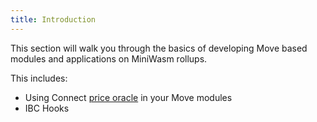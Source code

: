 ```yaml
---
title: Introduction
---
```



This section will walk you through the basics of developing Move based modules and applications on MiniWasm rollups.

This includes:

- Using Connect [price oracle](./connect-oracles) in your Move modules
- IBC Hooks
